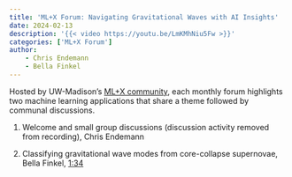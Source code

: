 ```yaml
---
title: 'ML+X Forum: Navigating Gravitational Waves with AI Insights'
date: 2024-02-13
description: '{{< video https://youtu.be/LmKMhNiu5Fw >}}'
categories: ['ML+X Forum']
author:
    - Chris Endemann
    - Bella Finkel
---
```


Hosted by UW-Madison's [ML+X community](https://datascience.wisc.edu/ml-community), each monthly forum highlights two machine learning applications that share a theme followed by communal discussions.

1. Welcome and small group discussions (discussion activity removed from recording), Chris Endemann

2. Classifying gravitational wave modes from core-collapse supernovae, Bella Finkel, [1:34](https://www.youtube.com/watch?v=LmKMhNiu5Fw&list=PL90vX4e9ORqc8ZB1uL_gtLFFZc093m4CQ&index=5&t=94s)